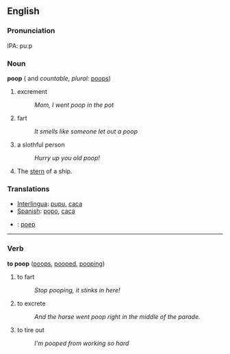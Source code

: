 ==English==

===Pronunciation===
IPA: puːp

===Noun===
'''poop'''  ({{uncountable}} and ''countable'', ''plural:'' [[poops]])

# excrement
#:''Mom, I went poop in the pot''
# fart
#:''It smells like someone let out a poop''
# a slothful person
#:''Hurry up you old poop!'' 
# The [[stern]] of a ship.

=== Translations ===
*[[Interlingua]]: [[pupu]], [[caca]]
*[[Spanish]]: [[popo]], [[caca]]
*{{nl}}: [[poep]]

----

===Verb===
'''to poop'''  ([[poops]], [[pooped]], [[pooping]])
# to fart
#:''Stop pooping, it stinks in here!''
# to excrete
#:''And the horse went poop right in the middle of the parade.''
# to tire out
#:''I'm pooped from working so hard''